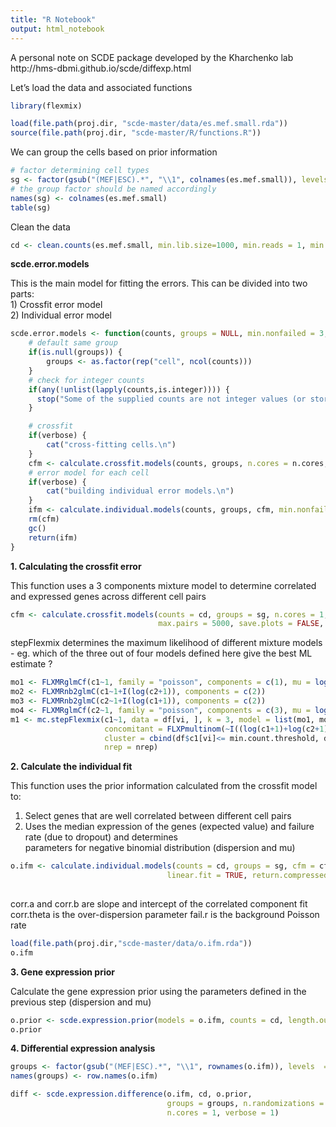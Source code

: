 ---
title: "R Notebook"
output: html_notebook
---

A personal note on SCDE package developed by the Kharchenko lab  
http://hms-dbmi.github.io/scde/diffexp.html

Let's load the data and associated functions

```{r}
library(flexmix)

load(file.path(proj.dir, "scde-master/data/es.mef.small.rda"))
source(file.path(proj.dir, "scde-master/R/functions.R"))

```
We can group the cells based on prior information 

``` {r}
# factor determining cell types
sg <- factor(gsub("(MEF|ESC).*", "\\1", colnames(es.mef.small)), levels = c("ESC", "MEF"))
# the group factor should be named accordingly
names(sg) <- colnames(es.mef.small)  
table(sg)

```

Clean the data

``` {r}

cd <- clean.counts(es.mef.small, min.lib.size=1000, min.reads = 1, min.detected = 1)

```

**scde.error.models**

This is the main model for fitting the errors. This can be divided into two parts:  
1) Crossfit error model  
2) Individual error model  

``` {r}

scde.error.models <- function(counts, groups = NULL, min.nonfailed = 3, threshold.segmentation = TRUE, min.count.threshold = 4, zero.count.threshold = min.count.threshold, zero.lambda = 0.1, save.crossfit.plots = FALSE, save.model.plots = TRUE, n.cores = 12, min.size.entries = 2e3, max.pairs = 5000, min.pairs.per.cell = 10, verbose = 0, linear.fit = TRUE, local.theta.fit = linear.fit, theta.fit.range = c(1e-2, 1e2)) {
    # default same group
    if(is.null(groups)) {
        groups <- as.factor(rep("cell", ncol(counts)))
    }
    # check for integer counts
    if(any(!unlist(lapply(counts,is.integer)))) {
      stop("Some of the supplied counts are not integer values (or stored as non-integer types). Aborting!\nThe method is designed to work on read counts - do not pass normalized read counts (e.g. FPKM values). If matrix contains read counts, but they are stored as numeric values, use counts<-apply(counts,2,function(x) {storage.mode(x) <- 'integer'; x}) to recast.");
    }

    # crossfit
    if(verbose) {
        cat("cross-fitting cells.\n")
    }
    cfm <- calculate.crossfit.models(counts, groups, n.cores = n.cores, threshold.segmentation = threshold.segmentation, min.count.threshold = min.count.threshold, zero.lambda = zero.lambda, max.pairs = max.pairs, save.plots = save.crossfit.plots, min.pairs.per.cell = min.pairs.per.cell, verbose = verbose)
    # error model for each cell
    if(verbose) {
        cat("building individual error models.\n")
    }
    ifm <- calculate.individual.models(counts, groups, cfm, min.nonfailed = min.nonfailed, zero.count.threshold = zero.count.threshold, n.cores = n.cores, save.plots = save.model.plots, linear.fit = linear.fit, return.compressed.models = TRUE, verbose = verbose, min.size.entries = min.size.entries, local.theta.fit = local.theta.fit, theta.fit.range = theta.fit.range)
    rm(cfm)
    gc()
    return(ifm)
}
```

**1. Calculating the crossfit error**

This function uses a 3 components mixture model to determine correlated and expressed genes across different cell pairs

``` {r}

cfm <- calculate.crossfit.models(counts = cd, groups = sg, n.cores = 1, threshold.segmentation = TRUE, min.count.threshold = 4, zero.lambda = 0.1,
                                 max.pairs = 5000, save.plots = FALSE, min.pairs.per.cell = 10)
```

stepFlexmix determines the maximum likelihood of different mixture models - eg. which of the three out of four models defined here give the best ML estimate ?

``` {r}

mo1 <- FLXMRglmCf(c1~1, family = "poisson", components = c(1), mu = log(zero.lambda))
mo2 <- FLXMRnb2glmC(c1~1+I(log(c2+1)), components = c(2))
mo3 <- FLXMRnb2glmC(c2~1+I(log(c1+1)), components = c(2))
mo4 <- FLXMRglmCf(c2~1, family = "poisson", components = c(3), mu = log(zero.lambda))
m1 <- mc.stepFlexmix(c1~1, data = df[vi, ], k = 3, model = list(mo1, mo2, mo3, mo4), control = list(verbose = verbose, minprior = min.prior),
                     concomitant = FLXPmultinom(~I((log(c1+1)+log(c2+1))/2)+1), 
                     cluster = cbind(df$c1[vi]<= min.count.threshold, df$c1[vi] > min.count.threshold & df$c2[vi] > min.count.threshold, df$c2[vi]<= min.count.threshold), 
                     nrep = nrep)

```


**2. Calculate the individual fit**

This function uses the prior information calculated from the crossfit model to:

1) Select genes that are well correlated between different cell pairs
2) Uses the median expression of the genes (expected value) and failure rate (due to dropout) and determines  
parameters for negative binomial distribution (dispersion and mu)

``` {r}

o.ifm <- calculate.individual.models(counts = cd, groups = sg, cfm = cfm, min.nonfailed = 3, zero.count.threshold = 4, n.cores = 1, save.plots = FALSE,
                                   linear.fit = TRUE, return.compressed.models = TRUE, verbose = 0, min.size.entries = 2e3, local.theta.fit = linear.fit, theta.fit.range = c(1e-2,
                                                                                                                                                                              1e2))

```

corr.a and corr.b are slope and intercept of the correlated component fit
corr.theta is the over-dispersion parameter
fail.r is the background Poisson rate

``` {r}

load(file.path(proj.dir,"scde-master/data/o.ifm.rda"))
o.ifm

```
**3. Gene expression prior**    

Calculate the gene expression prior using the parameters defined in the previous step (dispersion and mu)

``` {r}

o.prior <- scde.expression.prior(models = o.ifm, counts = cd, length.out = 400, show.plot = FALSE)
o.prior

```

**4. Differential expression analysis**

``` {r}

groups <- factor(gsub("(MEF|ESC).*", "\\1", rownames(o.ifm)), levels  =  c("ESC", "MEF"))
names(groups) <- row.names(o.ifm)

diff <- scde.expression.difference(o.ifm, cd, o.prior, 
                                   groups = groups, n.randomizations = 100,
                                   n.cores = 1, verbose = 1)

```










